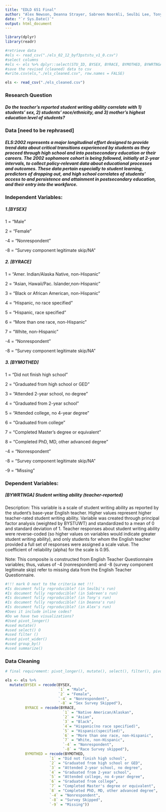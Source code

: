 ```yaml
---
title: "EDLD 651 Final"
author: "Alex Newson, Deanna Strayer, Sabreen NoorAli, Seulbi Lee, Tony Daza"
date: "`r Sys.Date()`"
output: html_document
---
```


```r
library(dplyr)
library(readr)

#retrieve data
#els <- read_csv("./els_02_12_byf3pststu_v1_0.csv")
#select columns 
#els <- els %>% dplyr::select(STU_ID, BYSEX, BYRACE, BYMOTHED, BYWRTNGA)
#save the revised (cleaned) data to csv
#write.csv(els,"./els_cleaned.csv", row.names = FALSE)

els <- read_csv("./els_cleaned.csv")

```

### Research Question
##### Do the teacher's reported student writing ability correlate with 1) students' sex, 2) students' race/ethnicity, and 3) mother's highest education level of students?

### Data [need to be rephrased]
##### ELS:2002 represents a major longitudinal effort designed to provide trend data about critical transitions experienced by students as they proceed through high school and into postsecondary education or their careers. The 2002 sophomore cohort is being followed, initially at 2-year intervals, to collect policy-relevant data about educational processes and outcomes. These data pertain especially to student learning, predictors of dropping out, and high school correlates of students’ access to and persistence and attainment in postsecondary education, and their entry into the workforce. 

### Independent Variables: 
##### 1.[BYSEX]
#######  1 = "Male"
#######  2 = "Female"
####### -4 = "Nonrespondent"
####### -8 = "Survey component legitimate skip/NA"
##### 2. [BYRACE]
#######  1 = "Amer. Indian/Alaska Native, non-Hispanic"
#######  2 = "Asian, Hawaii/Pac. Islander,non-Hispanic"
#######  3 = "Black or African American, non-Hispanic"
#######  4 = "Hispanic, no race specified"
#######  5 = "Hispanic, race specified"
#######  6 = "More than one race, non-Hispanic"
#######  7 = "White, non-Hispanic"
#######  -4 = "Nonrespondent"
#######  -8 = "Survey component legitimate skip/NA"
##### 3. [BYMOTHED]
#######  1 = "Did not finish high school"
#######  2 = "Graduated from high school or GED"
#######  3 = "Attended 2-year school, no degree"
#######  4 = "Graduated from 2-year school"
#######  5 = "Attended college, no 4-year degree"
#######  6 = "Graduated from college"
#######  7 = "Completed Master's degree or equivalent"
#######  8 = "Completed PhD, MD, other advanced degree"
#######  -4 = "Nonrespondent"
#######  -8 = "Survey component legitimate skip/NA"
#######  -9 = "Missing"
### Dependent Variables: 
##### [BYWRTNGA] Student writing ability (teacher-reported)
####### Description: This variable is a scale of student writing ability as reported by the student's base-year English teacher. Higher values represent higher teacher-rated student writing ability. Variable was created through principal factor analysis (weighted by BYSTUWT) and standardized to a mean of 0 and standard deviation of 1. Teacher responses about student writing ability were reverse-coded (so higher values on variables would indicate greater student writing ability), and only students for whom the English teacher provided a full set of responses were assigned a scale value. The coefficient of reliability (alpha) for the scale is 0.95.
####### Note: This composite is constructed from English Teacher Questionnaire variables; thus, values of -4 (nonrespondent) and -8 (survey component legitimate skip) refer to missing data from the English Teacher Questionnaire.

```r
#!!! mark O next to the criteria met !!!
#Is document fully reproducible? (in Seulbi's run)
#Is document fully reproducible? (in Sabreen's run)
#Is document fully reproducible? (in Tony's run)
#Is document fully reproducible? (in Deanna's run)
#Is document fully reproducible? (in Alex's run)
#Does it include inline codes? 
#Do we have two visualizations?
#Used pivot_longer()
#used mutate()
#used select() O
#used filter ()
#used pivot_wider()
#used group_by()
#used summarize()

```

### Data Cleaning 

```r

# final requirement: pivot_longer(), mutate(), select(), filter(), pivot_wider()

els <- els %>%
  mutate(BYSEX = recode(BYSEX, 
                        `1` = "Male", 
                        `2` = "Female",
                        `-4` = "Nonrespondent",
                        `-8` = "Sex Survey Skipped"),
         BYRACE = recode(BYRACE, 
                          `1` = "Native American/Alaskan", 
                          `2` = "Asian", 
                          `3` = "Black", 
                          `4`= "Hispanic(no race specified)", 
                          `5` = "Hispanic(specified)", 
                          `6` = "More than one race, non-Hispanic", 
                          `7` = "White, non-Hispanic", 
                          `-4` = "Nonrespondent", 
                          `-8` = "Race Survey skipped"),
         BYMOTHED = recode(BYMOTHED,
                    `1` = "Did not finish high school",
                    `2` = "Graduated from high school or GED",
                    `3` = "Attended 2-year school, no degree",
                    `4` = "Graduated from 2-year school",
                    `5` = "Attended college, no 4-year degree",
                    `6` = "Graduated from college",
                    `7` = "Completed Master's degree or equivalent",
                    `8` = "Completed PhD, MD, other advanced degree", 
                    `-4` = "Nonrespondent",
                    `-8` = "Survey Skipped",
                    `-9` = "Missing"))


```


```r

```


```r

```


```r

```
